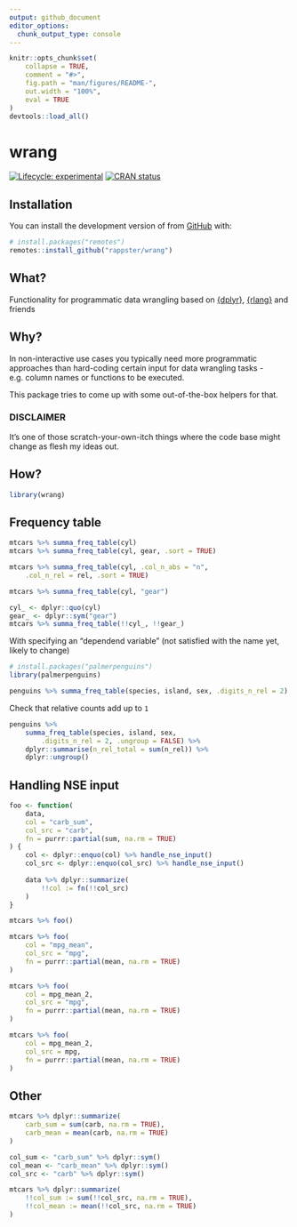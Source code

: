 ```yaml
---
output: github_document
editor_options: 
  chunk_output_type: console
---
```


<!-- README.md is generated from README.Rmd. Please edit that file -->

```r
knitr::opts_chunk$set(
    collapse = TRUE,
    comment = "#>",
    fig.path = "man/figures/README-",
    out.width = "100%",
    eval = TRUE
)
devtools::load_all()
```

# wrang

<!-- badges: start -->
[![Lifecycle: experimental](https://img.shields.io/badge/lifecycle-experimental-orange.svg)](https://lifecycle.r-lib.org/articles/stages.html#experimental)
[![CRAN status](https://www.r-pkg.org/badges/version/valid)](https://CRAN.R-project.org/package=valid)
<!-- badges: end -->

## Installation

You can install the development version of from [GitHub](https://github.com/) with:

```r
# install.packages("remotes")
remotes::install_github("rappster/wrang")
```

## What?

Functionality for programmatic data wrangling based on [{dplyr}](https://github.com/tidyverse/dplyr), [{rlang}](https://github.com/r-lib/rlang) and friends

## Why?

In non-interactive use cases you typically need more programmatic approaches than hard-coding certain input for data wrangling tasks - e.g. column names or functions to be executed.

This package tries to come up with some out-of-the-box helpers for that.

### DISCLAIMER

It's one of those scratch-your-own-itch things where the code base might change as flesh my ideas out.

## How?

```r
library(wrang)
```

## Frequency table

```r
mtcars %>% summa_freq_table(cyl)
mtcars %>% summa_freq_table(cyl, gear, .sort = TRUE)

mtcars %>% summa_freq_table(cyl, .col_n_abs = "n",
    .col_n_rel = rel, .sort = TRUE)

mtcars %>% summa_freq_table(cyl, "gear")

cyl_ <- dplyr::quo(cyl)
gear_ <- dplyr::sym("gear")
mtcars %>% summa_freq_table(!!cyl_, !!gear_)
```

With specifying an "dependend variable" (not satisfied with the name yet, likely to change)

```r
# install.packages("palmerpenguins")
library(palmerpenguins)

penguins %>% summa_freq_table(species, island, sex, .digits_n_rel = 2)
```

Check that relative counts add up to `1`

```r
penguins %>% 
    summa_freq_table(species, island, sex, 
        .digits_n_rel = 2, .ungroup = FALSE) %>%
    dplyr::summarise(n_rel_total = sum(n_rel)) %>% 
    dplyr::ungroup()
```

## Handling NSE input

```r
foo <- function(
    data,
    col = "carb_sum",
    col_src = "carb",
    fn = purrr::partial(sum, na.rm = TRUE)
) {
    col <- dplyr::enquo(col) %>% handle_nse_input()
    col_src <- dplyr::enquo(col_src) %>% handle_nse_input()
    
    data %>% dplyr::summarize(
        !!col := fn(!!col_src)
    )
}
```

```r
mtcars %>% foo()
```

```r
mtcars %>% foo(
    col = "mpg_mean", 
    col_src = "mpg", 
    fn = purrr::partial(mean, na.rm = TRUE)
)
```

```r
mtcars %>% foo(
    col = mpg_mean_2, 
    col_src = "mpg", 
    fn = purrr::partial(mean, na.rm = TRUE)
)
```

```r
mtcars %>% foo(
    col = mpg_mean_2, 
    col_src = mpg, 
    fn = purrr::partial(mean, na.rm = TRUE)
)
```

## Other

```r
mtcars %>% dplyr::summarize(
    carb_sum = sum(carb, na.rm = TRUE),
    carb_mean = mean(carb, na.rm = TRUE)
)
```

```r
col_sum <- "carb_sum" %>% dplyr::sym()
col_mean <- "carb_mean" %>% dplyr::sym()
col_src <- "carb" %>% dplyr::sym()

mtcars %>% dplyr::summarize(
    !!col_sum := sum(!!col_src, na.rm = TRUE),
    !!col_mean := mean(!!col_src, na.rm = TRUE)
)
```

